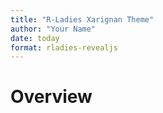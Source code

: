 ```yaml
---
title: "R-Ladies Xarignan Theme"
author: "Your Name"
date: today
format: rladies-revealjs
---
```


# Overview
